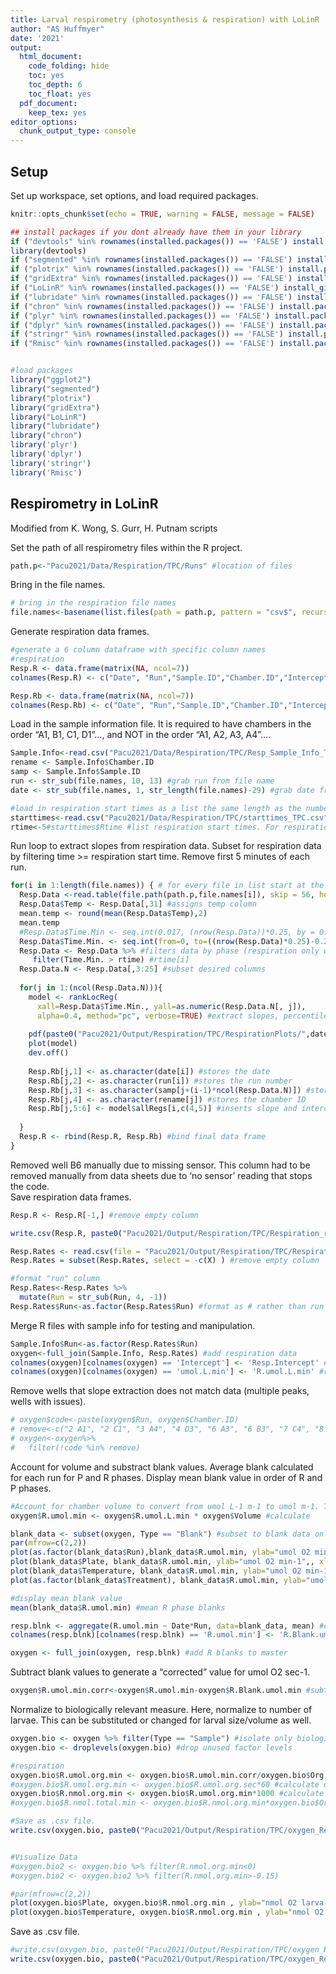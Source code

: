 ```yaml
---
title: Larval respirometry (photosynthesis & respiration) with LoLinR
author: "AS Huffmyer"
date: '2021'
output:
  html_document:
    code_folding: hide
    toc: yes
    toc_depth: 6
    toc_float: yes
  pdf_document:
    keep_tex: yes
editor_options: 
  chunk_output_type: console
---
```

## Setup  

Set up workspace, set options, and load required packages.    
```r
knitr::opts_chunk$set(echo = TRUE, warning = FALSE, message = FALSE)
```

```r
## install packages if you dont already have them in your library
if ("devtools" %in% rownames(installed.packages()) == 'FALSE') install.packages('devtools') 
library(devtools)
if ("segmented" %in% rownames(installed.packages()) == 'FALSE') install.packages('segmented') 
if ("plotrix" %in% rownames(installed.packages()) == 'FALSE') install.packages('plotrix') 
if ("gridExtra" %in% rownames(installed.packages()) == 'FALSE') install.packages('gridExtra') 
if ("LoLinR" %in% rownames(installed.packages()) == 'FALSE') install_github('colin-olito/LoLinR') 
if ("lubridate" %in% rownames(installed.packages()) == 'FALSE') install.packages('lubridate') 
if ("chron" %in% rownames(installed.packages()) == 'FALSE') install.packages('chron') 
if ("plyr" %in% rownames(installed.packages()) == 'FALSE') install.packages('plyr') 
if ("dplyr" %in% rownames(installed.packages()) == 'FALSE') install.packages('dplyr') 
if ("stringr" %in% rownames(installed.packages()) == 'FALSE') install.packages('stringr') 
if ("Rmisc" %in% rownames(installed.packages()) == 'FALSE') install.packages('Rmisc') 


#load packages
library("ggplot2")
library("segmented")
library("plotrix")
library("gridExtra")
library("LoLinR")
library("lubridate")
library("chron")
library('plyr')
library('dplyr')
library('stringr')
library('Rmisc')

```


## Respirometry in LoLinR

Modified from K. Wong, S. Gurr, H. Putnam scripts  

Set the path of all respirometry files within the R project.   

```r
path.p<-"Pacu2021/Data/Respiration/TPC/Runs" #location of files
```

Bring in the file names.
```r
# bring in the respiration file names
file.names<-basename(list.files(path = path.p, pattern = "csv$", recursive = TRUE)) #list all csv file names in the folder and subfolders
```

Generate respiration data frames.

```r
#generate a 6 column dataframe with specific column names
#respiration
Resp.R <- data.frame(matrix(NA, ncol=7))
colnames(Resp.R) <- c("Date", "Run","Sample.ID","Chamber.ID","Intercept", "umol.L.min")

Resp.Rb <- data.frame(matrix(NA, ncol=7))
colnames(Resp.Rb) <- c("Date", "Run","Sample.ID","Chamber.ID","Intercept", "umol.L.min")
```

Load in the sample information file. It is required to have chambers in the order "A1, B1, C1, D1"..., and NOT in the order "A1, A2, A3, A4"....  

```r
Sample.Info<-read.csv("Pacu2021/Data/Respiration/TPC/Resp_Sample_Info_TPC.csv") #information on life stage, number of individuals, runs, etc.
rename <- Sample.Info$Chamber.ID
samp <- Sample.Info$Sample.ID
run <- str_sub(file.names, 10, 13) #grab run from file name
date <- str_sub(file.names, 1, str_length(file.names)-29) #grab date from file name

#load in respiration start times as a list the same length as the number of files
starttimes<-read.csv("Pacu2021/Data/Respiration/TPC/starttimes_TPC.csv") #read in file of starting R and P phase times
rtime<-5#starttimes$Rtime #list respiration start times. For respiration measurements, filter as > than this time
```

Run loop to extract slopes from respiration data. Subset for respiration data by filtering time >= respiration start time. Remove first 5 minutes of each run.  

```r
for(i in 1:length(file.names)) { # for every file in list start at the first and run this following function
  Resp.Data <-read.table(file.path(path.p,file.names[i]), skip = 56, header=T, sep=",", na.string="NA", fill = TRUE, as.is=TRUE, fileEncoding="latin1") #reads in the data files
  Resp.Data$Temp <- Resp.Data[,31] #assigns temp column
  mean.temp <- round(mean(Resp.Data$Temp),2)
  mean.temp
  #Resp.Data$Time.Min <- seq.int(0.017, (nrow(Resp.Data))*0.25, by = 0.25) #set time in min
  Resp.Data$Time.Min. <- seq.int(from=0, to=((nrow(Resp.Data)*0.25)-0.25), by = 0.25) #set time in min
  Resp.Data <- Resp.Data %>% #filters data by phase (respiration only with first X minutes removed as indicated by rtime)
     filter(Time.Min. > rtime) #rtime[i]
  Resp.Data.N <- Resp.Data[,3:25] #subset desired columns
  
  for(j in 1:(ncol(Resp.Data.N))){
    model <- rankLocReg(
      xall=Resp.Data$Time.Min., yall=as.numeric(Resp.Data.N[, j]), 
      alpha=0.4, method="pc", verbose=TRUE) #extract slopes, percentile rank method with minimum window size of 0.4. This means that in order to fit a slope, it has to encompass at least 40% of available datapoints. 
    
    pdf(paste0("Pacu2021/Output/Respiration/TPC/RespirationPlots/",date[i], "_",run[i],"_",rename[j],"_regression_trunc.pdf")) #generate output file names
    plot(model)
    dev.off()
    
    Resp.Rb[j,1] <- as.character(date[i]) #stores the date
    Resp.Rb[j,2] <- as.character(run[i]) #stores the run number
    Resp.Rb[j,3] <- as.character(samp[j+(i-1)*ncol(Resp.Data.N)]) #stores the sample ID
    Resp.Rb[j,4] <- as.character(rename[j]) #stores the chamber ID
    Resp.Rb[j,5:6] <- model$allRegs[i,c(4,5)] #inserts slope and intercept in the dataframe
    
  }
  Resp.R <- rbind(Resp.R, Resp.Rb) #bind final data frame
}

```

Removed well B6 manually due to missing sensor. This column had to be removed manually from data sheets due to 'no sensor' reading that stops the code.   
Save respiration data frames.  

```r
Resp.R <- Resp.R[-1,] #remove empty column

write.csv(Resp.R, paste0("Pacu2021/Output/Respiration/TPC/Respiration_rates_Pacu2021.csv", sep="")) #save respiration rate data
```

```r
Resp.Rates <- read.csv(file = "Pacu2021/Output/Respiration/TPC/Respiration_rates_Pacu2021.csv") #read file back in so slopes don't have to be generated every time
Resp.Rates = subset(Resp.Rates, select = -c(X) ) #remove empty column

#format "run" column
Resp.Rates<-Resp.Rates %>%
  mutate(Run = str_sub(Run, 4, -1))
Resp.Rates$Run<-as.factor(Resp.Rates$Run) #format as # rather than run #, set as integer
```

Merge R files with sample info for testing and manipulation.  

```r
Sample.Info$Run<-as.factor(Resp.Rates$Run)
oxygen<-full_join(Sample.Info, Resp.Rates) #add respiration data
colnames(oxygen)[colnames(oxygen) == 'Intercept'] <- 'Resp.Intercept' #rename to specify R
colnames(oxygen)[colnames(oxygen) == 'umol.L.min'] <- 'R.umol.L.min' #rename to specify R
```

Remove wells that slope extraction does not match data (multiple peaks, wells with issues).  

```r
# oxygen$code<-paste(oxygen$Run, oxygen$Chamber.ID)
# remove<-c("2 A1", "2 C1", "3 A4", "4 D3", "6 A3", "6 B3", "7 C4", "8 D1", "B A2", "C A1", "C A2")
# oxygen<-oxygen%>%
#   filter(!code %in% remove)
```


Account for volume and substract blank values. Average blank calculated for each run for P and R phases. Display mean blank value in order of R and P phases.    
```r
#Account for chamber volume to convert from umol L-1 m-1 to umol m-1. This standardizes across water volumes (different because of coral size) and removes per Liter
oxygen$R.umol.min <- oxygen$R.umol.L.min * oxygen$Volume #calculate

blank_data <- subset(oxygen, Type == "Blank") #subset to blank data only
par(mfrow=c(2,2))
plot(as.factor(blank_data$Run),blank_data$R.umol.min, ylab="umol O2 min-1", xlab="RUN Number") #blanks during dark phase
plot(blank_data$Plate, blank_data$R.umol.min, ylab="umol O2 min-1",, xlab="Plate Number") #blanks during dark phase
plot(blank_data$Temperature, blank_data$R.umol.min, ylab="umol O2 min-1",xlab="Temperature Level") #blanks during dark phase
plot(as.factor(blank_data$Treatment), blank_data$R.umol.min, ylab="umol O2 min-1", xlab="Treatment") #blanks during dark phase

#display mean blank value
mean(blank_data$R.umol.min) #mean R phase blanks

resp.blnk <- aggregate(R.umol.min ~ Date*Run, data=blank_data, mean) #calculate average blank for each run
colnames(resp.blnk)[colnames(resp.blnk) == 'R.umol.min'] <- 'R.Blank.umol.min' #rename to specify blank for R

oxygen <- full_join(oxygen, resp.blnk) #add R blanks to master
```

Subtract blank values to generate a "corrected" value for umol O2 sec-1.  

```r
oxygen$R.umol.min.corr<-oxygen$R.umol.min-oxygen$R.Blank.umol.min #subtract R blanks
```

Normalize to biologically relevant measure. Here, normalize to number of larvae. This can be substituted or changed for larval size/volume as well.  

```r
oxygen.bio <- oxygen %>% filter(Type == "Sample") #isolate only biological samples and drop unused factor levels 
oxygen.bio <- droplevels(oxygen.bio) #drop unused factor levels

#respiration
oxygen.bio$R.umol.org.min <- oxygen.bio$R.umol.min.corr/oxygen.bio$Org.Number #calculate oxygen per organism (larvae or recruit)
#oxygen.bio$R.umol.org.min <- oxygen.bio$R.umol.org.sec*60 #calculate oxygen per organism per minute - not used in this script
oxygen.bio$R.nmol.org.min <- oxygen.bio$R.umol.org.min*1000 #calculate nanmoles 
#oxygen.bio$R.nmol.total.min <- oxygen.bio$R.nmol.org.min*oxygen.bio$Org.Number #calculate total gross photosynthesis (not normalized to number of organisms) 

#Save as .csv file.  
write.csv(oxygen.bio, paste0("Pacu2021/Output/Respiration/TPC/oxygen_Resp_rates.csv", sep="")) #save final file


#Visualize Data
#oxygen.bio2 <- oxygen.bio %>% filter(R.nmol.org.min<0)
#oxygen.bio2 <- oxygen.bio2 %>% filter(R.nmol.org.min>-0.15)

#par(mfrow=c(2,2))
plot(oxygen.bio$Plate, oxygen.bio$R.nmol.org.min , ylab="nmol O2 larva-1 min-1",xlab="Plate Number") #blanks during dark phase
plot(oxygen.bio$Temperature, oxygen.bio$R.nmol.org.min , ylab="nmol O2 larva-1 min-1",xlab="Temperature") #blanks during dark phase
```

Save as .csv file.  
```r
#write.csv(oxygen.bio, paste0("Pacu2021/Output/Respiration/TPC/oxygen_Resp_rates_filtered.csv", sep="")) #save final file
write.csv(oxygen.bio, paste0("Pacu2021/Output/Respiration/TPC/oxygen_Resp_rates.csv", sep="")) #save final file
```


